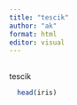 ```yaml
---
title: "tescik"
author: "ak"
format: html
editor: visual
---
```


## 

tescik

```r
  head(iris)
```
